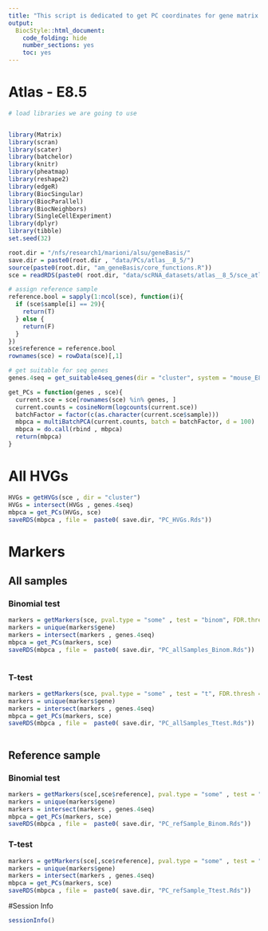 ```yaml
---
title: "This script is dedicated to get PC coordinates for gene matrix for different set of features."
output:
  BiocStyle::html_document:
    code_folding: hide
    number_sections: yes
    toc: yes  
---
```

# Atlas - E8.5


```r
# load libraries we are going to use


library(Matrix)
library(scran)
library(scater)
library(batchelor)
library(knitr)
library(pheatmap)
library(reshape2)
library(edgeR)
library(BiocSingular)
library(BiocParallel)
library(BiocNeighbors)
library(SingleCellExperiment)
library(dplyr)
library(tibble)
set.seed(32)

root.dir = "/nfs/research1/marioni/alsu/geneBasis/"
save.dir = paste0(root.dir , "data/PCs/atlas__8_5/")
source(paste0(root.dir, "am_geneBasis/core_functions.R"))
sce = readRDS(paste0( root.dir, "data/scRNA_datasets/atlas__8_5/sce_atlas_8.5.Rds"))

# assign reference sample
reference.bool = sapply(1:ncol(sce), function(i){
  if (sce$sample[i] == 29){
    return(T)
  } else {
    return(F)
  }
})
sce$reference = reference.bool
rownames(sce) = rowData(sce)[,1]

# get suitable for seq genes
genes.4seq = get_suitable4seq_genes(dir = "cluster", system = "mouse_E8_5" , mean.thresh = 7, max.thresh = 350)

get_PCs = function(genes , sce){
  current.sce = sce[rownames(sce) %in% genes, ]
  current.counts = cosineNorm(logcounts(current.sce))
  batchFactor = factor(c(as.character(current.sce$sample)))
  mbpca = multiBatchPCA(current.counts, batch = batchFactor, d = 100)
  mbpca = do.call(rbind , mbpca)
  return(mbpca)
}


```

# All HVGs

```r


HVGs = getHVGs(sce , dir = "cluster")
HVGs = intersect(HVGs , genes.4seq)
mbpca = get_PCs(HVGs, sce)
saveRDS(mbpca , file =  paste0( save.dir, "PC_HVGs.Rds"))


```

# Markers 

## All samples

### Binomial test

```r

markers = getMarkers(sce, pval.type = "some" , test = "binom", FDR.thresh = .01)
markers = unique(markers$gene)
markers = intersect(markers , genes.4seq)
mbpca = get_PCs(markers, sce)
saveRDS(mbpca , file =  paste0( save.dir, "PC_allSamples_Binom.Rds"))



```

### T-test

```r

markers = getMarkers(sce, pval.type = "some" , test = "t", FDR.thresh = .01)
markers = unique(markers$gene)
markers = intersect(markers , genes.4seq)
mbpca = get_PCs(markers, sce)
saveRDS(mbpca , file =  paste0( save.dir, "PC_allSamples_Ttest.Rds"))



```


## Reference sample

### Binomial test

```r

markers = getMarkers(sce[,sce$reference], pval.type = "some" , test = "binom", FDR.thresh = .01)
markers = unique(markers$gene)
markers = intersect(markers , genes.4seq)
mbpca = get_PCs(markers, sce)
saveRDS(mbpca , file =  paste0( save.dir, "PC_refSample_Binom.Rds"))


```

### T-test

```r

markers = getMarkers(sce[,sce$reference], pval.type = "some" , test = "t", FDR.thresh = .01)
markers = unique(markers$gene)
markers = intersect(markers , genes.4seq)
mbpca = get_PCs(markers, sce)
saveRDS(mbpca , file =  paste0( save.dir, "PC_refSample_Ttest.Rds"))


```


#Session Info

```r
sessionInfo()
```
